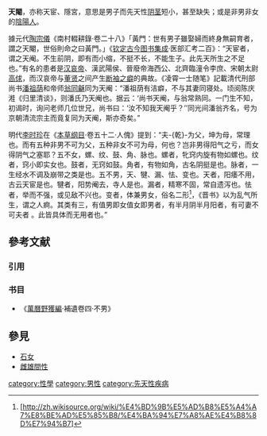 {{medical}}
'''天閹'''，亦称天宦、隱宮，意思是男子而先天性[[阴茎|阴茎]]短小，甚至缺失；或是非男非女的[[陰陽人|陰陽人]]。

據元代[[陶宗儀|陶宗儀]]《南村輟耕錄·卷二十八》「黃門：世有男子雖娶婦而終身無嗣育者，謂之天閹，世俗則命之曰黃門。」《[[古今图书集成|钦定古今图书集成]]·医部汇考二百》：“天宦者，谓之天阉。不生前阴，即有而小缩，不挺不长，不能生子。此先天所生之不足也。”有名的患者是[[汉哀帝|汉哀帝]]、漢武陽侯、晉廢帝海西公、北齊臨潼令李庶、宋朝太尉[[高俅|高俅]]，而汉哀帝与[[董贤|董贤]]之间产生[[断袖之癖|断袖之癖]]的典故。《凌霄一士随笔》記載清代刑部尚书[[潘祖荫|潘祖荫]]和帝师[[翁同龢|翁同龢]]同为天阉：“潘祖荫有洁癖，不与其妻同寝处。顷阅陈庆溎《归里清谈》，则潘氏乃天阉也。据云：‘尚书天阉，与翁常熟同。一门生不知，初谒时，询问老师几位世兄，尚书曰：‘汝不知我天阉乎？’’同光间潘翁齐名，号为京朝清流宗主而竟复同为天阉，斯亦奇矣。”

明代[[李时珍|李时珍]]在《[[本草纲目|本草纲目]]·卷五十二·人傀》提到：“夫-{乾}-为父，坤为母，常理也。而有五种非男不可为父，五种非女不可为母，何也？岂非男得阳气之亏，而女得阴气之塞耶？五不女，螺、纹、鼓、角、脉也。螺者，牝窍内旋有物如螺也。纹者，窍小即实女也。鼓者，无窍如鼓。角者，有物如角，古名阴挺是也。脉者，一生经水不调及崩带之类是也。五不男，天、犍、漏、怯、变也。天者，阳痿不用，古云天宦是也。犍者，阳势阉去，寺人是也。漏者，精寒不固，常自遗泻也。怯者，举而不强，或见敌不兴也。变者，体兼男女，俗名二形<ref>[http://zh.wikisource.org/wiki/%E4%BD%9B%E5%AD%B8%E5%A4%A7%E8%BE%AD%E5%85%B8/%E4%BA%94%E7%A8%AE%E4%B8%8D%E7%94%B7{{lang|zh|維基文庫-佛學大辭典/五種不男}}]{{dead link|date=2018年5月 |bot=InternetArchiveBot |fix-attempted=yes }}</ref>，《晋书》以为乱气所生，谓之人痾。其类有三，有值男即女值女即男者，有半月阴半月阳者，有可妻不可夫者 。此皆具体而无用者也。”

== 參考文献 ==
=== 引用 ===
{{Reflist}}

=== 书目 ===
* 《[[萬曆野獲編|萬曆野獲編]]·補遺卷四·不男》

==參見==
*[[石女|石女]]
*[[雌雄間性|雌雄間性]]
{{Sex-stub}}
[[category:性學|category:性學]]
[[category:男性|category:男性]]
[[category:先天性疾病|category:先天性疾病]]